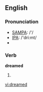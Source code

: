 ==English==

===Pronunciation===
*[[w:SAMPA|SAMPA]]: /'/
*[[w:IPA|IPA]]: /'dri:mt/
*{{audio|en-us-dreamed.ogg|Audio (US)}}

===Verb===
'''dreamed'''
# {{past of|[[dream]]}}

[[vi:dreamed]]